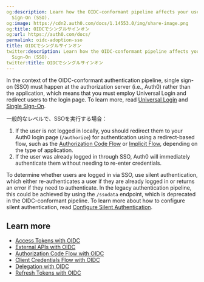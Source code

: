 ```yaml
---
og:description: Learn how the OIDC-conformant pipeline affects your use of Single
  Sign-On (SSO).
og:image: https://cdn2.auth0.com/docs/1.14553.0/img/share-image.png
og:title: OIDCでシングルサインオン
og:url: https://auth0.com/docs/
permalink: oidc-adoption-sso
title: OIDCでシングルサインオン
twitter:description: Learn how the OIDC-conformant pipeline affects your use of Single
  Sign-On (SSO).
twitter:title: OIDCでシングルサインオン
---
```


In the context of the OIDC-conformant authentication pipeline, single sign-on (<Tooltip tip="Single Sign-On (SSO): Service that, after a user logs into one applicaton, automatically logs that user in to other applications." cta="View Glossary" href="/docs/glossary?term=SSO">SSO</Tooltip>) must happen at the <Tooltip tip="Single Sign-On (SSO): Service that, after a user logs into one applicaton, automatically logs that user in to other applications." cta="View Glossary" href="/docs/glossary?term=authorization+server">authorization server</Tooltip> (i.e., Auth0) rather than the application, which means that you must employ <Tooltip tip="Authorization Server: Centralized server that contributes to defining the boundaries of a user’s access. For example, your authorization server can control the data, tasks, and features available to a user." cta="View Glossary" href="/docs/glossary?term=Universal+Login">Universal Login</Tooltip> and redirect users to the login page. To learn more, read [Universal Login](/docs/authenticate/login/auth0-universal-login) and [Single Sign-On](/docs/authenticate/single-sign-on).

一般的なレベルで、SSOを実行する場合：

1. If the user is not logged in locally, you should redirect them to your Auth0 login page (`/authorize`) for authentication using a redirect-based flow, such as the [Authorization Code Flow](/docs/get-started/authentication-and-authorization-flow/authorization-code-flow) or [Implicit Flow](/docs/get-started/authentication-and-authorization-flow/implicit-flow-with-form-post), depending on the type of application.
2. If the user was already logged in through SSO, Auth0 will immediately authenticate them without needing to re-enter credentials.

To determine whether users are logged in via SSO, use silent authentication, which either re-authenticates a user if they are already logged in or returns an error if they need to authenticate. In the legacy authentication pipeline, this could be achieved by using the `/ssodata` endpoint, which is deprecated in the OIDC-conformant pipeline. To learn more about how to configure silent authentication, read [Configure Silent Authentication](/docs/authenticate/login/configure-silent-authentication).

## Learn more

* [Access Tokens with OIDC](/docs/authenticate/login/oidc-conformant-authentication/oidc-adoption-access-tokens)
* [External APIs with OIDC](/docs/authenticate/login/oidc-conformant-authentication/oidc-adoption-apis)
* [Authorization Code Flow with OIDC](/docs/authenticate/login/oidc-conformant-authentication/oidc-adoption-auth-code-flow)
* [Client Credentials Flow with OIDC](/docs/authenticate/login/oidc-conformant-authentication/oidc-adoption-client-credentials-flow)
* [Delegation with OIDC](/docs/authenticate/login/oidc-conformant-authentication/oidc-adoption-delegation)
* [Refresh Tokens with OIDC](/docs/authenticate/login/oidc-conformant-authentication/oidc-adoption-refresh-tokens)